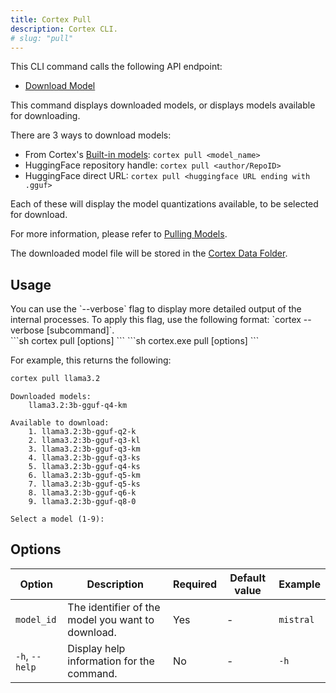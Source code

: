```yaml
---
title: Cortex Pull
description: Cortex CLI.
# slug: "pull"
---
```



This CLI command calls the following API endpoint:
- [Download Model](/api-reference#tag/pulling-models/post/v1/models/pull)

This command displays downloaded models, or displays models available for downloading.

There are 3 ways to download models:
- From Cortex's [Built-in models](/models): `cortex pull <model_name>`
- HuggingFace repository handle: `cortex pull <author/RepoID>`
- HuggingFace direct URL: `cortex pull <huggingface URL ending with .gguf>`

Each of these will display the model quantizations available, to be selected for download.

For more information, please refer to [Pulling Models](/docs/capabilities/models/sources).

The downloaded model file will be stored in the [Cortex Data Folder](/docs/architecture/data-folder).


## Usage
<Aside>
You can use the `--verbose` flag to display more detailed output of the internal processes. To apply this flag, use the following format: `cortex --verbose [subcommand]`.
</Aside>
<Tabs>
  <TabItem value="MacOs/Linux" label="MacOs/Linux">
  ```sh
  cortex pull [options] <model_id>
  ```
  </TabItem>
  <TabItem value="Windows" label="Windows">
  ```sh
  cortex.exe pull [options] <model_id>
  ```
  </TabItem>
</Tabs>

For example, this returns the following:
```bash
cortex pull llama3.2
```
```
Downloaded models:
    llama3.2:3b-gguf-q4-km

Available to download:
    1. llama3.2:3b-gguf-q2-k
    2. llama3.2:3b-gguf-q3-kl
    3. llama3.2:3b-gguf-q3-km
    4. llama3.2:3b-gguf-q3-ks
    5. llama3.2:3b-gguf-q4-ks
    6. llama3.2:3b-gguf-q5-km
    7. llama3.2:3b-gguf-q5-ks
    8. llama3.2:3b-gguf-q6-k
    9. llama3.2:3b-gguf-q8-0

Select a model (1-9):
```

## Options

| Option         | Description                                       | Required | Default value | Example     |
| -------------- | ------------------------------------------------- | -------- | ------------- | ----------- |
| `model_id`     | The identifier of the model you want to download. | Yes      | -             | `mistral` |
| `-h`, `--help` | Display help information for the command.         | No       | -             | `-h`        |
